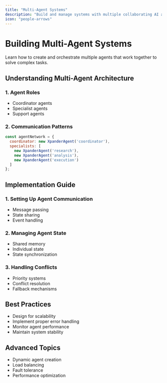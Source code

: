 ```yaml
---
title: "Multi-Agent Systems"
description: "Build and manage systems with multiple collaborating AI agents"
icon: "people-arrows"
---
```


# Building Multi-Agent Systems

Learn how to create and orchestrate multiple agents that work together to solve complex tasks.

## Understanding Multi-Agent Architecture

### 1. Agent Roles
- Coordinator agents
- Specialist agents
- Support agents

### 2. Communication Patterns
```javascript
const agentNetwork = {
  coordinator: new XpanderAgent('coordinator'),
  specialists: [
    new XpanderAgent('research'),
    new XpanderAgent('analysis'),
    new XpanderAgent('execution')
  ]
};
```

## Implementation Guide

### 1. Setting Up Agent Communication
- Message passing
- State sharing
- Event handling

### 2. Managing Agent State
- Shared memory
- Individual state
- State synchronization

### 3. Handling Conflicts
- Priority systems
- Conflict resolution
- Fallback mechanisms

## Best Practices
- Design for scalability
- Implement proper error handling
- Monitor agent performance
- Maintain system stability

## Advanced Topics
- Dynamic agent creation
- Load balancing
- Fault tolerance
- Performance optimization 